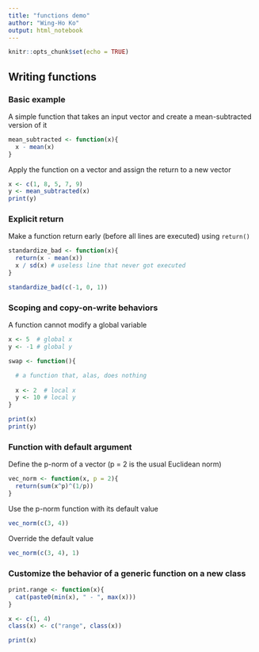 ```yaml
---
title: "functions demo"
author: "Wing-Ho Ko"
output: html_notebook
---
```


```r
knitr::opts_chunk$set(echo = TRUE)
```

## Writing functions

### Basic example

A simple function that takes an input vector and create a mean-subtracted version of it

```r
mean_subtracted <- function(x){
  x - mean(x)
}
```

Apply the function on a vector and assign the return to a new vector

```r
x <- c(1, 8, 5, 7, 9)
y <- mean_subtracted(x)
print(y)
```

### Explicit return

Make a function return early (before all lines are executed) using `return()`

```r
standardize_bad <- function(x){
  return(x - mean(x))
  x / sd(x) # useless line that never got executed
}
```

```r
standardize_bad(c(-1, 0, 1))
```

### Scoping and copy-on-write behaviors

A function cannot modify a global variable

```r
x <- 5  # global x
y <- -1 # global y

swap <- function(){

  # a function that, alas, does nothing
  
  x <- 2  # local x
  y <- 10 # local y
}

print(x)
print(y)
```

### Function with default argument

Define the p-norm of a vector (p = 2 is the usual Euclidean norm)

```r
vec_norm <- function(x, p = 2){
  return(sum(x^p)^(1/p))
}
```

Use the p-norm function with its default value

```r
vec_norm(c(3, 4))
```

Override the default value

```r
vec_norm(c(3, 4), 1)
```

### Customize the behavior of a generic function on a new class

```r
print.range <- function(x){
  cat(paste0(min(x), " - ", max(x)))
}

x <- c(1, 4)
class(x) <- c("range", class(x))

print(x)
```
